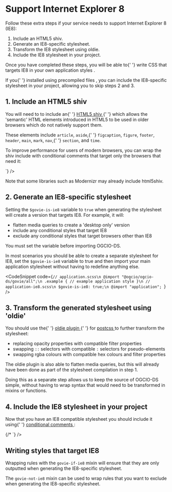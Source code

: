 
<Meta title="Docs/Support Internet Explorer 8" />

<h1>Support Internet Explorer 8</h1>
<p>
  Follow these extra steps if your service needs to support Internet Explorer 8
  (IE8):
</p>
<ol>
  <li>Include an HTML5 shiv.</li>
  <li>Generate an IE8-specific stylesheet.</li>
  <li>Transform the IE8 stylesheet using oldie.</li>
  <li>Include the IE8 stylesheet in your project.</li>
</ol>
<p>
  Once you have completed these steps, you will be able to{' '}
  <InternalLink href="/?path=/story/docs-support-internet-explorer-8--page/#writing-styles-that-target-ie8">
    write CSS that targets IE8 in your own application styles
  </InternalLink>
  .
</p>
<p>
  If you{' '}
  <InternalLink href="/?path=/story/docs-install-using-precompiled-files--page">
    installed using precompiled files
  </InternalLink>
  , you can include the IE8-specific stylesheet in your project, allowing you to
  skip steps 2 and 3.
</p>

<h2>1. Include an HTML5 shiv</h2>
<p>
  You will need to to include an{' '}
  <a href="https://github.com/aFarkas/html5shiv" target="_blank" rel="noopener">
    HTML5 shiv
  </a>{' '}
  which allows the 'semantic' HTML elements introduced in HTML5 to be used in older
  browsers which do not natively support them.
</p>
<p>
  These elements include <code>article</code>, <code>aside</code>,{' '}
  <code>figcaption</code>, <code>figure</code>, <code>footer</code>,
  <code>header</code>, <code>main</code>, <code>mark</code>, <code>nav</code>,{' '}
  <code>section</code>, and <code>time</code>.
</p>
<p>
  To improve performance for users of modern browsers, you can wrap the shiv
  include with conditional comments that target only the browsers that need it:
</p>
<CodeSnippet code={`<!--[if lt IE 9]>
  <script src="/path/tohtml5shiv.js"></script>
<![endif]-->
`} />
<p>Note that some libraries such as Modernizr may already include html5shiv.</p>

<h2>2. Generate an IE8-specific stylesheet</h2>

<p>
  Setting the <code>$govie-is-ie8</code> variable to <code>true</code> when
  generating the stylesheet will create a version that targets IE8. For example,
  it will:
</p>
<ul>
  <li>flatten media queries to create a 'desktop only' version</li>
  <li>include any conditional styles that target IE8</li>
  <li>exclude any conditional styles that target browsers other than IE8</li>
</ul>
<p>You must set the variable before importing OGCIO-DS.</p>
<p>
  In most scenarios you should be able to create a separate stylesheet for IE8,
  set the <code>$govie-is-ie8</code> variable to true and then import your main
  application stylesheet without having to redefine anything else.
</p>

<CodeSnippet
  code={`// application.scss\n
@import "@ogcio/ogcio-ds/govie/all";\n
.example {
  // example application style
}\n
// application-ie8.scss\n
$govie-is-ie8: true;\n
@import "application";
`}
/>

<h2>3. Transform the generated stylesheet using 'oldie'</h2>
<p>
  You should use the{' '}
  <a
    href="https://github.com/jonathantneal/oldie"
    target="_blank"
    rel="noopener"
  >
    oldie plugin
  </a>{' '}
  for
  <a href="https://github.com/postcss/postcss" target="_blank" rel="noopener">
    postcss
  </a> to further transform the stylesheet:
</p>
<ul>
  <li>replacing opacity properties with compatible filter properties</li>
  <li>
    swapping <code>::</code> selectors with compatible <code>:</code> selectors
    for pseudo-elements
  </li>
  <li>
    swapping rgba colours with compatible hex colours and filter properties
  </li>
</ul>
<p>
  The oldie plugin is also able to flatten media queries, but this will already
  have been done as part of the stylesheet compilation in step 1.
</p>
<p>
  Doing this as a separate step allows us to keep the source of OGCIO-DS
  simple, without having to wrap syntax that would need to be transformed in
  mixins or functions.
</p>
<h2>4. Include the IE8 stylesheet in your project</h2>
<p>
  Now that you have an IE8 compatible stylesheet you should include it using{' '}
  <a
    href="https://www.quirksmode.org/css/condcom.html"
    target="_blank"
    rel="noopener"
  >
    conditional comments
  </a>:
</p>
<CodeSnippet code={`{/*[if !IE 8]><!*/}
  <link rel="stylesheet" href="assets/application.css">
{/*<![endif]*/}
<!--[if IE 8]>
  <link rel="stylesheet" href="assets/application-ie8.css">
<![endif]-->
`} />

<h2 id="writing-styles-that-target-ie8">Writing styles that target IE8</h2>
<p>
  Wrapping rules with the <code>govie-if-ie8</code> mixin will ensure that they
  are only outputted when generating the IE8-specific stylesheet.
</p>
<CodeSnippet
  code={`.foo {
  min-width: 100px;\n
  // Specify width for IE8 only
  @include govie-if-ie8 {
    width: 100px;
  }
}
`}
/>
<p>
  The <code>govie-not-ie8</code> mixin can be used to wrap rules that you want
  to exclude when generating the IE8-specific stylesheet.
</p>
<CodeSnippet
  code={`.foo {
  font-weight: bold;\n
  // Enhance foo only for modern browsers (not IE8)
  @include govie-not-ie8 {
    font-family: "Comic Sans MS", "Curlz MT" cursive, sans-serif;
    color: #FF69B4;
  }
}`}
/>
